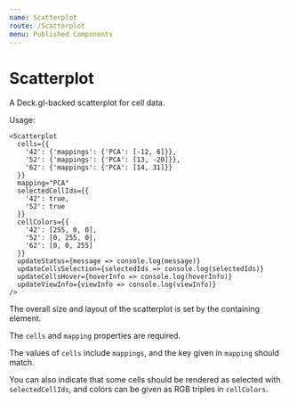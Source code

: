 ```yaml
---
name: Scatterplot
route: /Scatterplot
menu: Published Components
---
```


# Scatterplot

A Deck.gl-backed scatterplot for cell data.

Usage:

```
<Scatterplot
  cells={{
    '42': {'mappings': {'PCA': [-12, 6]}},
    '52': {'mappings': {'PCA': [13, -20]}},
    '62': {'mappings': {'PCA': [14, 31]}}
  }}
  mapping="PCA"
  selectedCellIds={{
    '42': true,
    '52': true
  }}
  cellColors={{
    '42': [255, 0, 0],
    '52': [0, 255, 0],
    '62': [0, 0, 255]
  }}
  updateStatus={message => console.log(message)}
  updateCellsSelection={selectedIds => console.log(selectedIds)}
  updateCellsHover={hoverInfo => console.log(hoverInfo)}
  updateViewInfo={viewInfo => console.log(viewInfo)}
/>
```

The overall size and layout of the scatterplot is set by the containing element.

The `cells` and `mapping` properties are required.

The values of `cells` include `mappings`, and the key given in `mapping` should match.

You can also indicate that some cells should be rendered as selected with `selectedCellIds`,
and colors can be given as RGB triples in `cellColors`.

